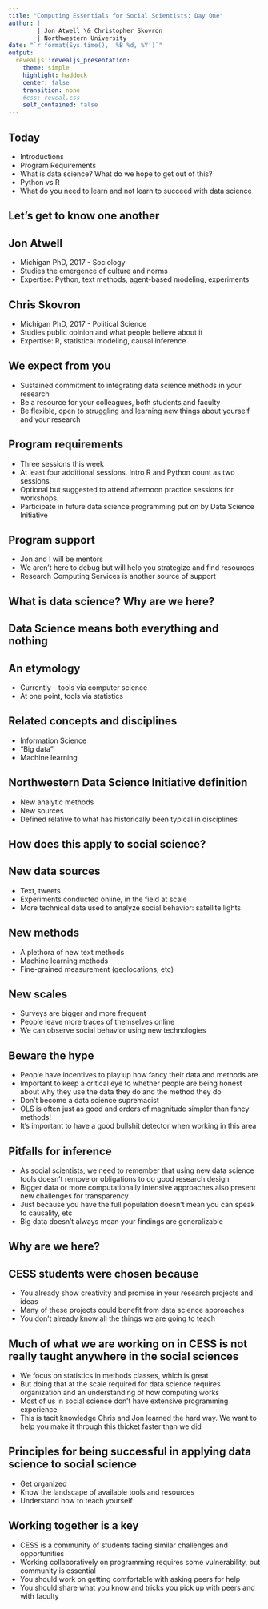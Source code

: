 ```yaml
---
title: "Computing Essentials for Social Scientists: Day One"
author: |
        | Jon Atwell \& Christopher Skovron
        | Northwestern University 
date: "`r format(Sys.time(), '%B %d, %Y')`"
output: 
  revealjs::revealjs_presentation: 
    theme: simple
    highlight: haddock
    center: false
    transition: none
    #css: reveal.css
    self_contained: false
---
```

          
          


## Today
- Introductions
- Program Requirements
- What is data science? What do we hope to get out of this? 
- Python vs R 
- What do you need to learn and not learn to succeed with data science

## Let's get to know one another 

## Jon Atwell
- Michigan PhD, 2017 - Sociology
- Studies the emergence of culture and norms
- Expertise: Python, text methods, agent-based modeling, experiments

## Chris Skovron 
- Michigan PhD, 2017 - Political Science
- Studies public opinion and what people believe about it
- Expertise: R, statistical modeling, causal inference


## We expect from you 
- Sustained commitment to integrating data science methods in your research
- Be a resource for your colleagues, both students and faculty 
- Be flexible, open to struggling and learning new things about yourself and your research 

## Program requirements 
- Three sessions this week
- At least four additional sessions. Intro R and Python count as two sessions. 
- Optional but suggested to attend afternoon practice sessions for workshops. 
- Participate in future data science programming put on by Data Science Initiative 

## Program support
- Jon and I will be mentors
- We aren't here to debug but will help you strategize and find resources
- Research Computing Services is another source of support 

## What is data science? Why are we here?


## Data Science means both everything and nothing


## An etymology
- Currently -- tools via computer science
- At one point, tools via statistics 

## Related concepts and disciplines
- Information Science
- "Big data"
- Machine learning 


## Northwestern Data Science Initiative definition
- New analytic methods
- New sources
- Defined relative to what has historically been typical in disciplines 

## How does this apply to social science?

## New data sources
- Text, tweets
- Experiments conducted online, in the field at scale 
- More technical data used to analyze social behavior: satellite lights


## New methods
- A plethora of new text methods
- Machine learning methods 
- Fine-grained measurement (geolocations, etc)

## New scales 
- Surveys are bigger and more frequent
- People leave more traces of themselves online 
- We can observe social behavior using new technologies 

## Beware the hype
- People have incentives to play up how fancy their data and methods are
- Important to keep a critical eye to whether people are being honest about why they use the data they do and the method they do
- Don't become a data science supremacist
- OLS is often just as good and orders of magnitude simpler than fancy methods!
- It's important to have a good bullshit detector when working in this area 




## Pitfalls for inference
- As social scientists, we need to remember that using new data science tools doesn't remove or obligations to do good research design
- Bigger data or more computationally intensive approaches also present new challenges for transparency 
- Just because you have the full population doesn't mean you can speak to causality, etc
- Big data doesn't always mean your findings are generalizable 


## Why are we here? 

## CESS students were chosen because
- You already show creativity and promise in your research projects and ideas
- Many of these projects could benefit from data science approaches 
- You don't already know all the things we are going to teach

## Much of what we are working on in CESS is not really taught anywhere in the social sciences 
- We focus on statistics in methods classes, which is great
- But doing that at the scale required for data science requires organization and an understanding of how computing works 
- Most of us in social science don't have extensive programming experience 
- This is tacit knowledge Chris and Jon learned the hard way. We want to help you make it through this thicket faster than we did

## Principles for being successful in applying data science to social science
- Get organized
- Know the landscape of available tools and resources
- Understand how to teach yourself

## Working together is a key
- CESS is a community of students facing similar challenges and opportunities
- Working collaboratively on programming requires some vulnerability, but community is essential 
- You should work on getting comfortable with asking peers for help 
- You should share what you know and tricks you pick up with peers and with faculty 


